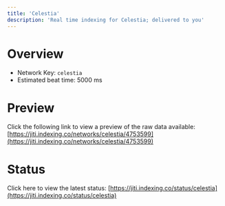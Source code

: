 ```yaml
---
title: 'Celestia'
description: 'Real time indexing for Celestia; delivered to you'
---
```


# Overview
- Network Key: `celestia`
- Estimated beat time: 5000 ms

# Preview
Click the following link to view a preview of the raw data available: [https://jiti.indexing.co/networks/celestia/4753599](https://jiti.indexing.co/networks/celestia/4753599)

# Status
Click here to view the latest status: [https://jiti.indexing.co/status/celestia](https://jiti.indexing.co/status/celestia)
